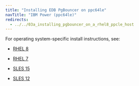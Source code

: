 ```yaml
---
title: "Installing EDB PgBouncer on ppc64le"
navTitle: "IBM Power (ppc64le)"
redirects:
  - ../../03a_installing_pgbouncer_on_a_rhel8_ppcle_host
---
```


For operating system-specific install instructions, see:

  - [RHEL 8](09_pgbouncer_rhel8_ppcle)

  - [RHEL 7](10_pgbouncer_rhel7_ppcle)
  - [SLES 15](11_pgbouncer_sles15_ppcle)
  - [SLES 12](12_pgbouncer_sles12_ppcle)




